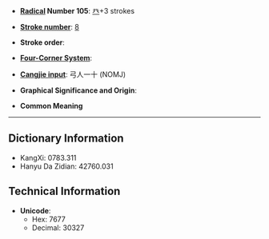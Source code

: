 * '''[[Wiktionary:Chinese radical index| Radical]] Number 105''': [[Wiktionary:Chinese radical index 癶|癶]]+3 strokes

* '''[[Wiktionary:Chinese total strokes index|Stroke number]]''': [[Wiktionary:Chinese total strokes index 8|8]]

* '''Stroke order''': 

* '''[[Wiktionary:Chinese four corner index|Four-Corner System]]''': 

* '''[[Wiktionary:Chinese Cangjie index|Cangjie input]]''': 弓人一十 (NOMJ)

* '''Graphical Significance and Origin''': 

* '''Common Meaning'''

----

== Dictionary Information ==

* KangXi: 0783.311
* Hanyu Da Zidian: 42760.031

== Technical Information ==

* '''Unicode''':
** Hex: 7677
** Decimal: 30327